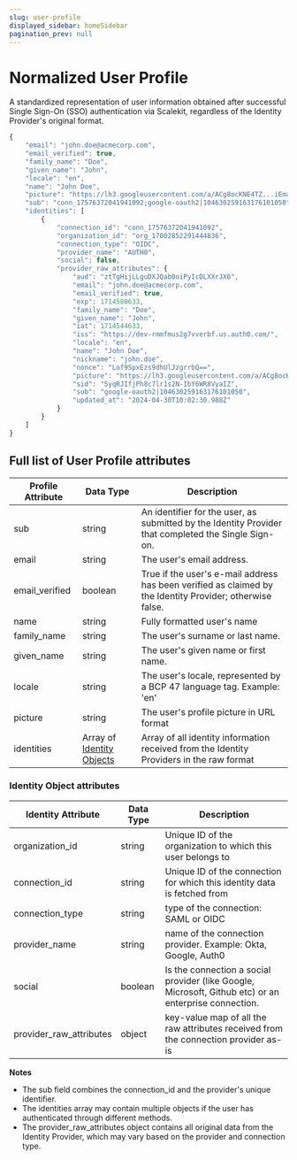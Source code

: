 ```yaml
---
slug: user-profile
displayed_sidebar: homeSidebar
pagination_prev: null
---
```


# Normalized User Profile

A standardized representation of user information obtained after successful Single Sign-On (SSO) authentication via Scalekit, regardless of the Identity Provider's original format.

```js wordWrap=true title="Example of Normalized User Profile"
{
    "email": "john.doe@acmecorp.com",
    "email_verified": true,
    "family_name": "Doe",
    "given_name": "John",
    "locale": "en",
    "name": "John Doe",
    "picture": "https://lh3.googleusercontent.com/a/ACg8ocKNE4TZ...iEma17URCEf=s96-c",
    "sub": "conn_17576372041941092;google-oauth2|104630259163176101050",
    "identities": [
        {
            "connection_id": "conn_17576372041941092",
            "organization_id": "org_17002852291444836",
            "connection_type": "OIDC",
            "provider_name": "AUTH0",
            "social": false,
            "provider_raw_attributes": {
                "aud": "ztTgHijLLguDXJQab0oiPyIcDLXXrJX6",
                "email": "john.doe@acmecorp.com",
                "email_verified": true,
                "exp": 1714580633,
                "family_name": "Doe",
                "given_name": "John",
                "iat": 1714544633,
                "iss": "https://dev-rmmfmus2g7vverbf.us.auth0.com/",
                "locale": "en",
                "name": "John Doe",
                "nickname": "john.doe",
                "nonce": "Lof9SpxEzs9dhUlJzgrrbQ==",
                "picture": "https://lh3.googleusercontent.com/a/ACg8ocKNE4T...17URCEf=s96-c",
                "sid": "5yqRJIfjPh8c7lr1s2N-IbY6WR8VyaIZ",
                "sub": "google-oauth2|104630259163176101050",
                "updated_at": "2024-04-30T10:02:30.988Z"
            }
        }
    ]
}

```

## Full list of User Profile attributes

| Profile Attribute                       | Data Type                                                | Description                                                                                               |
| --------------------------------------- | -------------------------------------------------------- | --------------------------------------------------------------------------------------------------------- |
| <SimpleCode>sub</SimpleCode>            | string                                                   | An identifier for the user, as submitted by the Identity Provider that completed the Single Sign-on.      |
| <SimpleCode>email</SimpleCode>          | string                                                   | The user's email address.                                                                                 |
| <SimpleCode>email_verified</SimpleCode> | boolean                                                  | True if the user's e-mail address has been verified as claimed by the Identity Provider; otherwise false. |
| <SimpleCode>name</SimpleCode>           | string                                                   | Fully formatted user's name                                                                               |
| <SimpleCode>family_name</SimpleCode>    | string                                                   | The user's surname or last name.                                                                          |
| <SimpleCode>given_name</SimpleCode>     | string                                                   | The user's given name or first name.                                                                      |
| <SimpleCode>locale</SimpleCode>         | string                                                   | The user's locale, represented by a BCP 47 language tag. Example: 'en'                                    |
| <SimpleCode>picture</SimpleCode>        | string                                                   | The user's profile picture in URL format                                                                  |
| <SimpleCode>identities</SimpleCode>     | Array of [Identity Objects](#identity-object-attributes) | Array of all identity information received from the Identity Providers in the raw format                  |

### Identity Object attributes

| Identity Attribute                               | Data Type | Description                                                                                           |
| ------------------------------------------------ | --------- | ----------------------------------------------------------------------------------------------------- |
| <SimpleCode>organization_id</SimpleCode>         | string    | Unique ID of the organization to which this user belongs to                                           |
| <SimpleCode>connection_id</SimpleCode>           | string    | Unique ID of the connection for which this identity data is fetched from                              |
| <SimpleCode>connection_type</SimpleCode>         | string    | type of the connection: SAML or OIDC                                                                  |
| <SimpleCode>provider_name</SimpleCode>           | string    | name of the connection provider. Example: Okta, Google, Auth0                                         |
| <SimpleCode>social</SimpleCode>                  | boolean   | Is the connection a social provider (like Google, Microsoft, Github etc) or an enterprise connection. |
| <SimpleCode>provider_raw_attributes</SimpleCode> | object    | key-value map of all the raw attributes received from the connection provider as-is                   |

**Notes**

- The <SimpleCode>sub</SimpleCode> field combines the <SimpleCode>connection_id</SimpleCode> and the provider's unique identifier.
- The identities array may contain multiple objects if the user has authenticated through different methods.
- The <SimpleCode>provider_raw_attributes</SimpleCode> object contains all original data from the Identity Provider, which may vary based on the provider and connection type.
